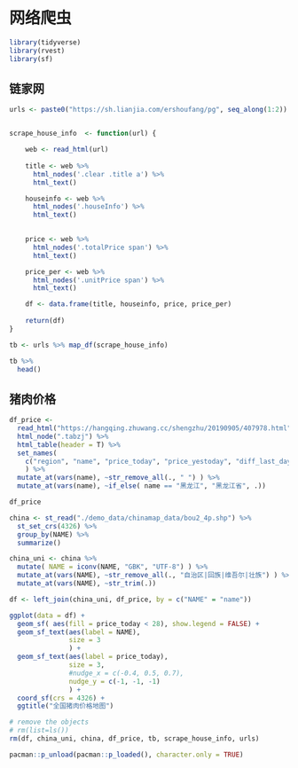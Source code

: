 # 网络爬虫 {#rvest}


```r
library(tidyverse)
library(rvest)
library(sf)
```

## 链家网

```r
urls <-	paste0("https://sh.lianjia.com/ershoufang/pg", seq_along(1:2))


scrape_house_info  <- function(url) {

	web <- read_html(url)
	
	title <- web %>% 
	  html_nodes('.clear .title a') %>% 
	  html_text()

	houseinfo <- web %>% 
	  html_nodes('.houseInfo') %>%
	  html_text()

	
	price <- web %>% 
	  html_nodes('.totalPrice span') %>% 
	  html_text()

	price_per <- web %>% 
	  html_nodes('.unitPrice span') %>% 
	  html_text()

	df <- data.frame(title, houseinfo, price, price_per) 
	
	return(df)
}
```


```r
tb <- urls %>% map_df(scrape_house_info)

tb %>% 
  head()
```




## 猪肉价格

```r
df_price <-
  read_html("https://hangqing.zhuwang.cc/shengzhu/20190905/407978.html") %>%
  html_node(".tabzj") %>%
  html_table(header = T) %>% 
  set_names(
    c("region", "name", "price_today", "price_yestoday", "diff_last_day", "diff_last_week")
    ) %>% 
  mutate_at(vars(name), ~str_remove_all(., " ") ) %>% 
  mutate_at(vars(name), ~if_else( name == "黑龙江", "黑龙江省", .))

df_price
```




```r
china <- st_read("./demo_data/chinamap_data/bou2_4p.shp") %>% 
  st_set_crs(4326) %>% 
  group_by(NAME) %>%
  summarize()
```


```r
china_uni <- china %>% 
  mutate( NAME = iconv(NAME, "GBK", "UTF-8") ) %>% 
  mutate_at(vars(NAME), ~str_remove_all(., "自治区|回族|维吾尔|壮族") ) %>%
  mutate_at(vars(NAME), ~str_trim(.))
```


```r
df <- left_join(china_uni, df_price, by = c("NAME" = "name"))
```




```r
ggplot(data = df) + 
  geom_sf( aes(fill = price_today < 28), show.legend = FALSE) + 
  geom_sf_text(aes(label = NAME),
               size = 3
               ) +
  geom_sf_text(aes(label = price_today), 
               size = 3,
               #nudge_x = c(-0.4, 0.5, 0.7),
               nudge_y = c(-1, -1, -1)
               ) +
  coord_sf(crs = 4326) +
  ggtitle("全国猪肉价格地图")

```




```r
# remove the objects
# rm(list=ls())
rm(df, china_uni, china, df_price, tb, scrape_house_info, urls)
```


```r
pacman::p_unload(pacman::p_loaded(), character.only = TRUE)
```


